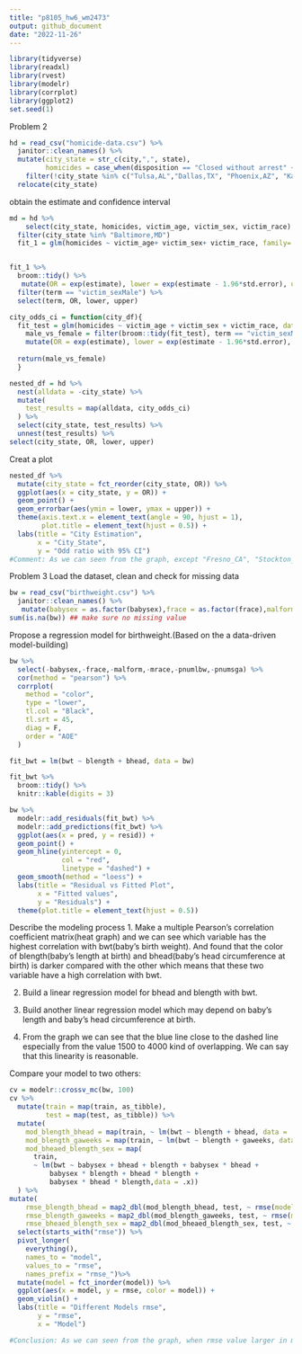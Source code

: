 ```yaml
---
title: "p8105_hw6_wm2473"
output: github_document
date: "2022-11-26"
---
```


```r
library(tidyverse)
library(readxl)
library(rvest)
library(modelr)
library(corrplot)
library(ggplot2)
set.seed(1)
```

Problem 2
```r
hd = read_csv("homicide-data.csv") %>% 
  janitor::clean_names() %>% 
  mutate(city_state = str_c(city,",", state), 
         homicides = case_when(disposition == "Closed without arrest" ~ 0, disposition == "Open/No arrest" ~ 0, disposition == "Closed by arrest" ~ 1), victim_age = as.numeric(victim_age), homicides = as.factor(homicides)) %>% 
    filter(!city_state %in% c("Tulsa,AL","Dallas,TX", "Phoenix,AZ", "Kansas City,MO"),victim_race %in% c("Black","White")) %>% 
  relocate(city_state)
```

obtain the estimate and confidence interval 
```r
md = hd %>% 
    select(city_state, homicides, victim_age, victim_sex, victim_race) %>% 
  filter(city_state %in% "Baltimore,MD") 
  fit_1 = glm(homicides ~ victim_age+ victim_sex+ victim_race, family= binomial(), data = md) 


fit_1 %>% 
  broom::tidy() %>% 
   mutate(OR = exp(estimate), lower = exp(estimate - 1.96*std.error), upper = exp(estimate + 1.96*std.error)) %>% 
  filter(term == "victim_sexMale") %>% 
  select(term, OR, lower, upper)

```


```r
city_odds_ci = function(city_df){
  fit_test = glm(homicides ~ victim_age + victim_sex + victim_race, data =city_df, family= binomial())  
    male_vs_female = filter(broom::tidy(fit_test), term == "victim_sexMale") %>% 
    mutate(OR = exp(estimate), lower = exp(estimate - 1.96*std.error), upper = exp(estimate + 1.96*std.error))
    
  return(male_vs_female)
  }
```

```r
nested_df = hd %>%
  nest(alldata = -city_state) %>% 
  mutate(
    test_results = map(alldata, city_odds_ci)
  ) %>% 
  select(city_state, test_results) %>% 
  unnest(test_results) %>% 
select(city_state, OR, lower, upper)
```

Creat a plot
```r
nested_df %>%
  mutate(city_state = fct_reorder(city_state, OR)) %>%
  ggplot(aes(x = city_state, y = OR)) +
  geom_point() +
  geom_errorbar(aes(ymin = lower, ymax = upper)) +
  theme(axis.text.x = element_text(angle = 90, hjust = 1), 
        plot.title = element_text(hjust = 0.5)) +
  labs(title = "City Estimation",
       x = "City_State",
       y = "Odd ratio with 95% CI") 
#Comment: As we can seen from the graph, except "Fresno_CA", "Stockton_CA" and "Albuquerque_NM" the odd ratio is greater than 2, most cities have a odd ratro from 0 to 1. Also, the 95% CI(confident interval) of these three cities are wider than the rest. New York has the lowest odds ratio for solving homicides comparing male victims to female victims. 
```


Problem 3
Load the dataset, clean and check for missing data
```r
bw = read_csv("birthweight.csv") %>% 
  janitor::clean_names() %>% 
   mutate(babysex = as.factor(babysex),frace = as.factor(frace),malform = as.factor(malform), mrace = as.factor(mrace)) 
sum(is.na(bw)) ## make sure no missing value
```

Propose a regression model for birthweight.(Based on the a data-driven model-building)
```r
bw %>%
  select(-babysex,-frace,-malform,-mrace,-pnumlbw,-pnumsga) %>%
  cor(method = "pearson") %>%
  corrplot(
    method = "color",
    type = "lower",
    tl.col = "Black",
    tl.srt = 45,
    diag = F,
    order = "AOE"
  )
```

```r
fit_bwt = lm(bwt ~ blength + bhead, data = bw) 

fit_bwt %>%   
  broom::tidy() %>% 
  knitr::kable(digits = 3)
```

```r
bw %>%
  modelr::add_residuals(fit_bwt) %>%
  modelr::add_predictions(fit_bwt) %>%
  ggplot(aes(x = pred, y = resid)) +
  geom_point() +
  geom_hline(yintercept = 0,
             col = "red",
             linetype = "dashed") +
  geom_smooth(method = "loess") +
  labs(title = "Residual vs Fitted Plot",
       x = "Fitted values",
       y = "Residuals") +
  theme(plot.title = element_text(hjust = 0.5))
```

Describe the modeling process
1. Make a multiple Pearson’s correlation coefficient matrix(heat graph) and we can see which variable has the highest correlation with bwt(baby’s birth weight). And found that the color of blength(baby’s length at birth) and bhead(baby’s head circumference at birth) is darker compared with the other which means that these two variable have a high correlation with bwt.

2. Build a linear regression model for bhead and blength with bwt.

3. Build another linear regression model which may depend on baby’s length and baby’s head circumference at birth.

4. From the graph we can see that the blue line close to the dashed line especially from the value 1500 to 4000 kind of overlapping. We can say that this linearity is reasonable. 

Compare your model to two others:
```r
cv = modelr::crossv_mc(bw, 100) 
cv %>%
  mutate(train = map(train, as_tibble),
         test = map(test, as_tibble)) %>%
  mutate(
    mod_blength_bhead = map(train, ~ lm(bwt ~ blength + bhead, data = .x)),
    mod_blength_gaweeks = map(train, ~ lm(bwt ~ blength + gaweeks, data = .x)),
    mod_bheaed_blength_sex = map(
      train,
      ~ lm(bwt ~ babysex + bhead + blength + babysex * bhead + 
          babysex * blength + bhead * blength + 
          babysex * bhead * blength,data = .x))
  ) %>%  
mutate(
    rmse_blength_bhead = map2_dbl(mod_blength_bhead, test, ~ rmse(model = .x, data = .y)),
    rmse_blength_gaweeks = map2_dbl(mod_blength_gaweeks, test, ~ rmse(model = .x, data = .y)),
    rmse_bheaed_blength_sex = map2_dbl(mod_bheaed_blength_sex, test, ~ rmse(model = .x, data = .y))) %>% 
  select(starts_with("rmse")) %>% 
  pivot_longer(
    everything(),
    names_to = "model", 
    values_to = "rmse",
    names_prefix = "rmse_")%>% 
  mutate(model = fct_inorder(model)) %>% 
  ggplot(aes(x = model, y = rmse, color = model)) + 
  geom_violin() + 
  labs(title = "Different Models rmse",
       y = "rmse",
       x = "Model") 

#Conclusion: As we can seen from the graph, when rmse value larger in model 2, model 1 and 3 is more accurate. We can conclude that the error rate of linear regression model 2 is high.
```

